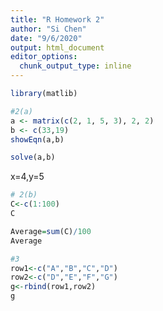 ```yaml
---
title: "R Homework 2"
author: "Si Chen"
date: "9/6/2020"
output: html_document
editor_options: 
  chunk_output_type: inline
---
```

```r
library(matlib)
```
```r
#2(a)
a <- matrix(c(2, 1, 5, 3), 2, 2)
b <- c(33,19)
showEqn(a,b)
```
```r
solve(a,b)
```
x=4,y=5
```r
# 2(b)
C<-c(1:100)
C
```
```r
Average=sum(C)/100
Average
```

```r
#3
row1<-c("A","B","C","D")
row2<-c("D","E","F","G")
g<-rbind(row1,row2)
g
```
